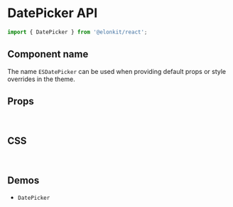 
<Meta title="Components API/DatePicker" />

# DatePicker API

```js
import { DatePicker } from '@elonkit/react';
```

## Component name

The name `ESDatePicker` can be used when providing default props or style overrides in the theme.

## Props

<TableInterface name="DatePickerProps" variant="props" />

<br />

## CSS

<TableInterface name="DatePickerClasses" variant="css" />

<br />

## Demos

<ul>
  <li>
    <LinkTo kind="components-DatePicker" story="demo">
      <code>DatePicker</code>
    </LinkTo>
  </li>
</ul>
